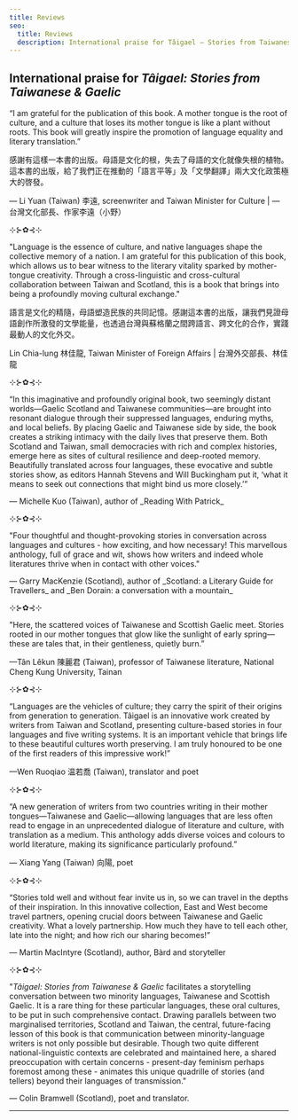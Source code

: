 ```yaml
---
title: Reviews
seo:
  title: Reviews
  description: International praise for Tâigael — Stories from Taiwanese & Gaelic
---
```



## International praise for _Tâigael: Stories from Taiwanese & Gaelic_

“I am grateful for the publication of this book. A mother tongue is the root of culture, and a culture that loses its mother tongue is like a plant without roots. This book will greatly inspire the promotion of language equality and literary translation.”

感謝有這樣一本書的出版。母語是文化的根，失去了母語的文化就像失根的植物。這本書的出版，給了我們正在推動的「語言平等」及「文學翻譯」兩大文化政策極大的啓發。

<p class="text-right">— Li Yuan (Taiwan) 李遠, screenwriter and Taiwan Minister for Culture | — 台灣文化部長、作家李遠（小野）</p>

<p class="text-center">⊹⊱✿⊰⊹</p>

"Language is the essence of culture, and native languages shape the collective memory of a nation. I am grateful for this publication of this book, which allows us to bear witness to the literary vitality sparked by mother-tongue creativity. Through a cross-linguistic and cross-cultural collaboration between Taiwan and Scotland, this is a book that brings into being a profoundly moving cultural exchange."

語言是文化的精隨，母語塑造民族的共同記憶。感謝這本書的出版，讓我們見證母語創作所激發的文學能量，也透過台灣與蘇格蘭之間跨語言、跨文化的合作，實踐最動人的文化外交。

<p class="text-right">Lin Chia-lung 林佳龍, Taiwan Minister of Foreign Affairs | 台灣外交部長、林佳龍</p>

<p class="text-center">⊹⊱✿⊰⊹</p>

“In this imaginative and profoundly original book, two seemingly distant worlds—Gaelic Scotland and Taiwanese communities—are brought into resonant dialogue through their suppressed languages, enduring myths, and local beliefs. By placing Gaelic and Taiwanese side by side, the book creates a striking intimacy with the daily lives that preserve them. Both Scotland and Taiwan, small democracies with rich and complex histories, emerge here as sites of cultural resilience and deep-rooted memory. Beautifully translated across four languages, these evocative and subtle stories show, as editors Hannah Stevens and Will Buckingham put it, ‘what it means to seek out connections that might bind us more closely.’”

<p class="text-right">— Michelle Kuo (Taiwan), author of _Reading With Patrick_</p>

<p class="text-center">⊹⊱✿⊰⊹</p>

"Four thoughtful and thought-provoking stories in conversation across languages and cultures - how exciting, and how necessary! This marvellous anthology, full of grace and wit, shows how writers and indeed whole literatures thrive when in contact with other voices."

<p class="text-right">— Garry MacKenzie (Scotland), author of _Scotland: a Literary Guide for Travellers_ and _Ben Dorain: a conversation with a mountain_</p>

<p class="text-center">⊹⊱✿⊰⊹</p>

"Here, the scattered voices of Taiwanese and Scottish Gaelic meet. Stories rooted in our mother tongues that glow like the sunlight of early spring—these are tales that, in their gentleness, quietly burn.”

<p class="text-right">—Tân Lêkun 陳麗君 (Taiwan), professor of Taiwanese literature, National Cheng Kung University, Tainan</p>

<p class="text-center">⊹⊱✿⊰⊹</p>

“Languages are the vehicles of culture; they carry the spirit of their origins from generation to generation. Tâigael is an innovative work created by writers from Taiwan and Scotland, presenting culture-based stories in four languages and five writing systems. It is an important vehicle that brings life to these beautiful cultures worth preserving. I am truly honoured to be one of the first readers of this impressive work!”

<p class="text-right">—Wen Ruoqiao 温若喬 (Taiwan), translator and poet</p>

<p class="text-center">⊹⊱✿⊰⊹</p>

“A new generation of writers from two countries writing in their mother tongues—Taiwanese and Gaelic—allowing languages that are less often read to engage in an unprecedented dialogue of literature and culture, with translation as a medium. This anthology adds diverse voices and colours to world literature, making its significance particularly profound.”

<p class="text-right">— Xiang Yang (Taiwan) 向陽, poet</p>

<p class="text-center">⊹⊱✿⊰⊹</p>

“Stories told well and without fear invite us in, so we can travel in the depths of their inspiration. In this innovative collection, East and West become travel partners, opening crucial doors between Taiwanese and Gaelic creativity. What a lovely partnership. How much they have to tell each other, late into the night; and how rich our sharing becomes!”

<p class="text-right">— Martin MacIntyre (Scotland), author, Bàrd and storyteller</p>

<p class="text-center">⊹⊱✿⊰⊹</p>

"_Tâigael: Stories from Taiwanese & Gaelic_ facilitates a storytelling conversation between two minority languages, Taiwanese and Scottish Gaelic. It is a rare thing for these particular languages, these oral cultures, to be put in such comprehensive contact. Drawing parallels between two marginalised territories, Scotland and Taiwan, the central, future-facing lesson of this book is that communication between minority-language writers is not only possible but desirable. Though two quite different national-linguistic contexts are celebrated and maintained here, a shared preoccupation with certain concerns - present-day feminism perhaps foremost among these - animates this unique quadrille of stories (and tellers) beyond their languages of transmission."

<p class="text-right">— Colin Bramwell (Scotland), poet and translator.</p>

---

<Order />
